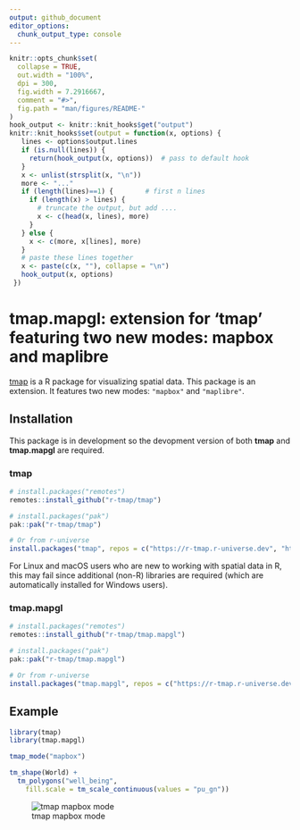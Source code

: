 ```yaml
---
output: github_document
editor_options: 
  chunk_output_type: console
---
```


```r
knitr::opts_chunk$set(
  collapse = TRUE,
  out.width = "100%",
  dpi = 300,
  fig.width = 7.2916667,
  comment = "#>",
  fig.path = "man/figures/README-"
)
hook_output <- knitr::knit_hooks$get("output")
knitr::knit_hooks$set(output = function(x, options) {
   lines <- options$output.lines
   if (is.null(lines)) {
     return(hook_output(x, options))  # pass to default hook
   }
   x <- unlist(strsplit(x, "\n"))
   more <- "..."
   if (length(lines)==1) {        # first n lines
     if (length(x) > lines) {
       # truncate the output, but add ....
       x <- c(head(x, lines), more)
     }
   } else {
     x <- c(more, x[lines], more)
   }
   # paste these lines together
   x <- paste(c(x, ""), collapse = "\n")
   hook_output(x, options)
 })
```

# tmap.mapgl: extension for 'tmap' featuring two new modes: mapbox and maplibre

[tmap](https://r-tmap.github.io/tmap/) is a R package for visualizing spatial data. This package is an extension. It features two new modes: `"mapbox"` and `"maplibre"`.



## Installation

This package is in development so the devopment version of both **tmap** and **tmap.mapgl** are required. 

### tmap

```r
# install.packages("remotes")
remotes::install_github("r-tmap/tmap")

# install.packages("pak")
pak::pak("r-tmap/tmap")

# Or from r-universe
install.packages("tmap", repos = c("https://r-tmap.r-universe.dev", "https://cloud.r-project.org"))
```

For Linux and macOS users who are new to working with spatial data in R, this may fail since additional (non-R) libraries are required (which are automatically installed for Windows users).

### tmap.mapgl

```r
# install.packages("remotes")
remotes::install_github("r-tmap/tmap.mapgl")

# install.packages("pak")
pak::pak("r-tmap/tmap.mapgl")

# Or from r-universe
install.packages("tmap.mapgl", repos = c("https://r-tmap.r-universe.dev", "https://cloud.r-project.org"))
```

## Example

```r
library(tmap)
library(tmap.mapgl)

tmap_mode("mapbox")

tm_shape(World) + 
  tm_polygons("well_being",
    fill.scale = tm_scale_continuous(values = "pu_gn"))
```

![tmap mapbox mode](https://r-tmap.github.io/tmap.mapgl/reference/figures/mapbox_well_being.jpg)

